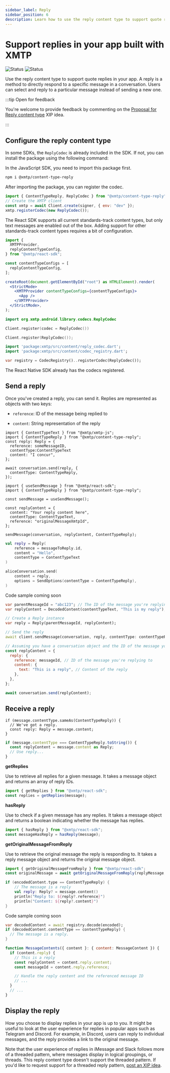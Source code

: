 ```yaml
---
sidebar_label: Reply
sidebar_position: 6
description: Learn how to use the reply content type to support quote replies in your app built with XMTP
---
```



# Support replies in your app built with XMTP

![Status](https://img.shields.io/badge/Content_type_status-Standards--track-yellow) ![Status](https://img.shields.io/badge/Reference_implementation_status-Beta-yellow)

Use the reply content type to support quote replies in your app. A reply is a method to directly respond to a specific message in a conversation. Users can select and reply to a particular message instead of sending a new one.

:::tip Open for feedback

You're welcome to provide feedback by commenting on the [Proposal for Reply content type](https://github.com/orgs/xmtp/discussions/35) XIP idea.

:::

## Configure the reply content type

In some SDKs, the `ReplyCodec` is already included in the SDK. If not, you can install the package using the following command:

<Tabs groupId="sdk-langs">
<TabItem value="js" label="JavaScript"  attributes={{className: "js_tab"}}>

In the JavaScript SDK, you need to import this package first.

```bash
npm i @xmtp/content-type-reply
```

After importing the package, you can register the codec.

```jsx
import { ContentTypeReply, ReplyCodec } from "@xmtp/content-type-reply";
// Create the XMTP client
const xmtp = await Client.create(signer, { env: "dev" });
xmtp.registerCodec(new ReplyCodec());
```

</TabItem>
<TabItem value="react" label="React"  attributes={{className: "react_tab"}}>

The React SDK supports all current standards-track content types, but only text messages are enabled out of the box. Adding support for other standards-track content types requires a bit of configuration.

```jsx
import {
  XMTPProvider,
  replyContentTypeConfig,
} from "@xmtp/react-sdk";

const contentTypeConfigs = [
  replyContentTypeConfig,
];

createRoot(document.getElementById("root") as HTMLElement).render(
  <StrictMode>
    <XMTPProvider contentTypeConfigs={contentTypeConfigs}>
      <App />
    </XMTPProvider>
  </StrictMode>,
);
```

</TabItem>
<TabItem value="kotlin" label="Kotlin"  attributes={{className: "kotlin_tab"}}>

```kotlin
import org.xmtp.android.library.codecs.ReplyCodec

Client.register(codec = ReplyCodec())
```

</TabItem>
<TabItem value="swift" label="Swift"  attributes={{className: "swift_tab"}}>

```swift
Client.register(ReplyCodec());
```

</TabItem>
<TabItem value="dart" label="Dart"  attributes={{className: "dart_tab"}}>

```dart
import 'package:xmtp/src/content/reply_codec.dart';
import 'package:xmtp/src/content/codec_registry.dart';

var registry = CodecRegistry()..registerCodec(ReplyCodec());
```

</TabItem>
<TabItem value="rn" label="React Native"  attributes={{className: "rn_tab"}}>

The React Native SDK already has the codecs registered.

</TabItem>
</Tabs>

## Send a reply

Once you've created a reply, you can send it. Replies are represented as objects with two keys:

- `reference`: ID of the message being replied to

- `content`: String representation of the reply

<Tabs groupId="sdk-langs">
<TabItem value="js" label="JavaScript"  attributes={{className: "js_tab"}}>

```tsx
import { ContentTypeText } from "@xmtp/xmtp-js";
import { ContentTypeReply } from "@xmtp/content-type-reply";
const reply: Reply = {
  reference: someMessageID,
  contentType:ContentTypeText
  content: "I concur",
};

await conversation.send(reply, {
  contentType: ContentTypeReply,
});
```

</TabItem>
<TabItem value="react" label="React"  attributes={{className: "react_tab"}}>

```tsx
import { useSendMessage } from "@xmtp/react-sdk";
import { ContentTypeReply } from "@xmtp/content-type-reply";

const sendMessage = useSendMessage();

const replyContent = {
  content: "Your reply content here",
  contentType: ContentTypeText,
  reference: "originalMessageXmtpId",
};

sendMessage(conversation, replyContent, ContentTypeReply);
```

</TabItem>
<TabItem value="kotlin" label="Kotlin"  attributes={{className: "kotlin_tab"}}>

```kotlin
val reply = Reply(
    reference = messageToReply.id,
    content = "Hello",
    contentType = ContentTypeText
)

aliceConversation.send(
    content = reply,
    options = SendOptions(contentType = ContentTypeReply),
)
```

</TabItem>
<TabItem value="swift" label="Swift"  attributes={{className: "swift_tab"}}>

Code sample coming soon

</TabItem>
<TabItem value="dart" label="Dart"  attributes={{className: "dart_tab"}}>

```dart
var parentMessageId = "abc123"; // The ID of the message you're replying to
var replyContent = DecodedContent(contentTypeText, "This is my reply"); // The content of your reply

// Create a Reply instance
var reply = Reply(parentMessageId, replyContent);

// Send the reply
await client.sendMessage(conversation, reply, contentType: contentTypeReply);
```

</TabItem>
<TabItem value="rn" label="React Native"  attributes={{className: "rn_tab"}}>

```jsx
// Assuming you have a conversation object and the ID of the message you're replying to
const replyContent = {
  reply: {
    reference: messageId, // ID of the message you're replying to
    content: {
      text: "This is a reply", // Content of the reply
    },
  },
};

await conversation.send(replyContent);
```

</TabItem>
</Tabs>

## Receive a reply

<Tabs groupId="sdk-langs">
<TabItem value="js" label="JavaScript"  attributes={{className: "js_tab"}}>

```tsx
if (message.contentType.sameAs(ContentTypeReply)) {
  // We've got a reply.
  const reply: Reply = message.content;
}
```

</TabItem>
<TabItem value="react" label="React"  attributes={{className: "react_tab"}}>

```jsx
if (message.contentType === ContentTypeReply.toString()) {
  const replyContent = message.content as Reply;
  // Use reply...
}
```

**getReplies**

Use to retrieve all replies for a given message. It takes a message object and returns an array of reply IDs.

```jsx
import { getReplies } from "@xmtp/react-sdk";
const replies = getReplies(message);
```

**hasReply**

Use to check if a given message has any replies. It takes a message object and returns a boolean indicating whether the message has replies.

```jsx
import { hasReply } from "@xmtp/react-sdk";
const messageHasReply = hasReply(message);
```

**getOriginalMessageFromReply**

Use to retrieve the original message the reply is responding to. It takes a reply message object and returns the original message object.

```jsx
import { getOriginalMessageFromReply } from "@xmtp/react-sdk";
const originalMessage = await getOriginalMessageFromReply(replyMessage, db);
```

</TabItem>
<TabItem value="kotlin" label="Kotlin"  attributes={{className: "kotlin_tab"}}>

```kotlin
if (encodedContent.type == ContentTypeReply) {
    // The message is a reply
    val reply: Reply? = message.content()
    println("Reply to: ${reply?.reference}")
    println("Content: ${reply?.content}")
}
```

</TabItem>
<TabItem value="swift" label="Swift"  attributes={{className: "swift_tab"}}>

Code sample coming soon

</TabItem>
<TabItem value="dart" label="Dart"  attributes={{className: "dart_tab"}}>

```dart
var decodedContent = await registry.decode(encoded);
if (decodedContent.contentType == contentTypeReply) {
  // The message is a reply.
}
```

</TabItem>
<TabItem value="rn" label="React Native"  attributes={{className: "rn_tab"}}>

```jsx
function MessageContents({ content }: { content: MessageContent }) {
  if (content.reply) {
    // This is a reply
    const replyContent = content.reply.content;
    const messageId = content.reply.reference;

    // Handle the reply content and the referenced message ID
    // ...
  }
  // ...
}
```

</TabItem>
</Tabs>

## Display the reply

How you choose to display replies in your app is up to you. It might be useful to look at the user experience for replies in popular apps such as Telegram and Discord.
For example, in Discord, users can reply to individual messages, and the reply provides a link to the original message.

Note that the user experience of replies in iMessage and Slack follows more of a threaded pattern, where messages display in logical groupings, or threads. This reply content type doesn't support the threaded pattern. If you'd like to request support for a threaded reply pattern, [post an XIP idea](https://github.com/orgs/xmtp/discussions/categories/xip-ideas).
